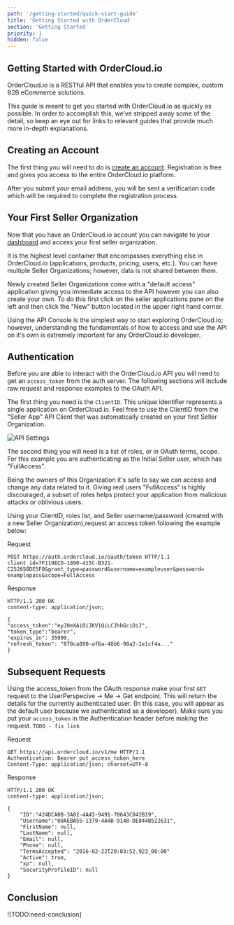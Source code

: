 ```yaml
---
path: '/getting-started/quick-start-guide'
title: 'Getting Started with OrderCloud'
section: 'Getting Started'
priority: 1
hidden: false
---
```



## Getting Started with OrderCloud.io

OrderCloud.io is a RESTful API that enables you to create complex, custom B2B eCommerce solutions.

This guide is meant to get you started with OrderCloud.io as quickly as possible. In order to accomplish this, we’ve stripped away some of the detail, so keep an eye out for links to relevant guides that provide much more in-depth explanations.

## Creating an Account

The first thing you will need to do is [create an account](https://developer.ordercloud.io/register). Registration is free and gives you access to the entire OrderCloud.io platform.

After you submit your email address, you will be sent a verification code which will be required to complete the registration process.

## Your First Seller Organization

Now that you have an OrderCloud.io account you can navigate to your [dashboard](https://dashboard.ordercloud.io) and access your first <Link to="/getting-started/introduction-to-ordercloud">seller organization</Link>.

It is the highest level container that encompasses everything else in OrderCloud.io (applications, products, pricing, users, etc.). You can have multiple Seller Organizations; however, data is not shared between them.

Newly created Seller Organizations come with a "default access" application giving you immediate access to the API however you can also create your own. To do this first click on the seller applications pane on the left and then click the "New" button located in the upper right hand corner.

Using the API Console is the simplest way to start exploring OrderCloud.io; however, understanding the fundamentals of how to access and use the API on it's own is extremely important for any OrderCloud.io developer.

## Authentication

Before you are able to interact with the OrderCloud.io API you will need to get an `access_token` from the auth server. The following sections will include raw request and response examples to the OAuth API.

The first thing you need is the `ClientID`. This unique identifier represents a single application on OrderCloud.io. Feel free to use the ClientID from the "Seller App" API Client that was automatically created on your first Seller Organization.

![API Settings](../_images/getting-started/quick-start-guide/api-settings.png)

The second thing you will need is a list of roles, or in OAuth terms, scope. For this example you are authenticating as the Initial Seller user, which has "FullAccess".

Being the owners of this Organization it's safe to say we can access and change any data related to it. Giving real users "FullAccess" is highly discouraged, a subset of roles helps protect your application from malicious attacks or oblivious users.

Using your ClientID, roles list, and Seller username/password (created with a new Seller Organization),request an access token following the example below:

Request

```http
POST https://auth.ordercloud.io/oauth/token HTTP/1.1
client_id=7F119ECD-1890-415C-B321-C252658DE5F0&grant_type=password&username=exampleuser&password=
examplepass&scope=FullAccess
```

Response

```http
HTTP/1.1 200 OK
content-type: application/json;

{
"access_token":"eyJ0eXAiOiJKV1QiLCJhbGciOiJ",
"token_type":"bearer",
"expires_in": 35999,
"refresh_token": "878ca890-af6a-48b6-98a2-1e1cf4a..."
}
```

## Subsequent Requests

Using the access_token from the OAuth response make your first `GET` request to the UserPerspecive → Me → <a ui-sref="api-reference({sectionID: 'MeAndMyStuff', resourceID:'Me', endpointID: 'Get'})">Get</a> endpoint. This will return the details for the currently authenticated user. (In this case, you will appear as the default user because we authenticated as a developer). Make sure you put your `access_token` in the Authentication header before making the request. `TODO - fix link`

Request

```http
GET https://api.ordercloud.io/v1/me HTTP/1.1
Authentication: Bearer put_access_token_here
Content-Type: application/json; charset=UTF-8
```

Response

```http
HTTP/1.1 200 OK
content-type: application/json;

{
    "ID":"424DCA0B-3A82-4A43-9491-70643C042B19",
    "Username":"08AEBA55-1379-4A4B-9148-DE844B522631",
    "FirstName": null,
    "LastName": null,
    "Email": null,
    "Phone": null,
    "TermsAccepted": "2016-02-22T20:03:52.923_00:00"
    "Active": true,
    "xp": null,
    "SecurityProfileID": null
}
```

## Conclusion

![TODO:need-conclusion]
